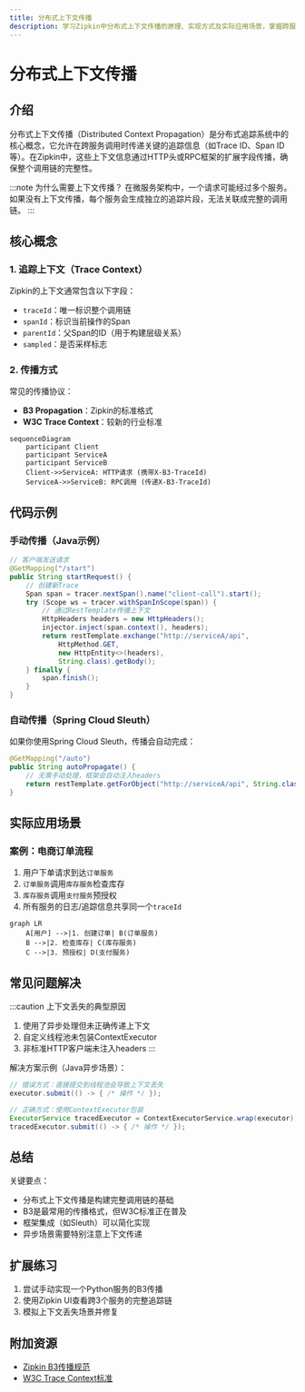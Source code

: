 ```yaml
---
title: 分布式上下文传播
description: 学习Zipkin中分布式上下文传播的原理、实现方式及实际应用场景，掌握跨服务调用时的链路追踪技术。
---
```


# 分布式上下文传播

## 介绍

分布式上下文传播（Distributed Context Propagation）是分布式追踪系统中的核心概念，它允许在跨服务调用时传递关键的追踪信息（如Trace ID、Span ID等）。在Zipkin中，这些上下文信息通过HTTP头或RPC框架的扩展字段传播，确保整个调用链的完整性。

:::note 为什么需要上下文传播？
在微服务架构中，一个请求可能经过多个服务。如果没有上下文传播，每个服务会生成独立的追踪片段，无法关联成完整的调用链。
:::

## 核心概念

### 1. 追踪上下文（Trace Context）
Zipkin的上下文通常包含以下字段：
- `traceId`：唯一标识整个调用链
- `spanId`：标识当前操作的Span
- `parentId`：父Span的ID（用于构建层级关系）
- `sampled`：是否采样标志

### 2. 传播方式
常见的传播协议：
- **B3 Propagation**：Zipkin的标准格式
- **W3C Trace Context**：较新的行业标准

```mermaid
sequenceDiagram
    participant Client
    participant ServiceA
    participant ServiceB
    Client->>ServiceA: HTTP请求 (携带X-B3-TraceId)
    ServiceA->>ServiceB: RPC调用 (传递X-B3-TraceId)
```

## 代码示例

### 手动传播（Java示例）
```java
// 客户端发送请求
@GetMapping("/start")
public String startRequest() {
    // 创建新Trace
    Span span = tracer.nextSpan().name("client-call").start();
    try (Scope ws = tracer.withSpanInScope(span)) {
        // 通过RestTemplate传播上下文
        HttpHeaders headers = new HttpHeaders();
        injector.inject(span.context(), headers);
        return restTemplate.exchange("http://serviceA/api", 
            HttpMethod.GET, 
            new HttpEntity<>(headers), 
            String.class).getBody();
    } finally {
        span.finish();
    }
}
```

### 自动传播（Spring Cloud Sleuth）
如果你使用Spring Cloud Sleuth，传播会自动完成：
```java
@GetMapping("/auto")
public String autoPropagate() {
    // 无需手动处理，框架会自动注入headers
    return restTemplate.getForObject("http://serviceA/api", String.class);
}
```

## 实际应用场景

### 案例：电商订单流程
1. 用户下单请求到达`订单服务`
2. `订单服务`调用`库存服务`检查库存
3. `库存服务`调用`支付服务`预授权
4. 所有服务的日志/追踪信息共享同一个`traceId`

```mermaid
graph LR
    A[用户] -->|1. 创建订单| B(订单服务)
    B -->|2. 检查库存| C(库存服务)
    C -->|3. 预授权| D(支付服务)
```

## 常见问题解决

:::caution 上下文丢失的典型原因
1. 使用了异步处理但未正确传递上下文
2. 自定义线程池未包装ContextExecutor
3. 非标准HTTP客户端未注入headers
:::

解决方案示例（Java异步场景）：
```java
// 错误方式：直接提交到线程池会导致上下文丢失
executor.submit(() -> { /* 操作 */ });

// 正确方式：使用ContextExecutor包装
ExecutorService tracedExecutor = ContextExecutorService.wrap(executor);
tracedExecutor.submit(() -> { /* 操作 */ });
```

## 总结

关键要点：
- 分布式上下文传播是构建完整调用链的基础
- B3是最常用的传播格式，但W3C标准正在普及
- 框架集成（如Sleuth）可以简化实现
- 异步场景需要特别注意上下文传递

## 扩展练习

1. 尝试手动实现一个Python服务的B3传播
2. 使用Zipkin UI查看跨3个服务的完整追踪链
3. 模拟上下文丢失场景并修复

## 附加资源
- [Zipkin B3传播规范](https://github.com/openzipkin/b3-propagation)
- [W3C Trace Context标准](https://www.w3.org/TR/trace-context/)